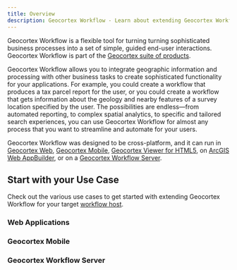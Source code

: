 ```yaml
---
title: Overview
description: Geocortex Workflow - Learn about extending Geocortex Workflow
---
```



Geocortex Workflow is a flexible tool for turning turning sophisticated business processes into a set of simple, guided end-user interactions. Geocortex Workflow is part of the [Geocortex suite of products](https://www.geocortex.com/products/).

Geocortex Workflow allows you to integrate geographic information and processing with other business tasks to create sophisticated functionality for your applications. For example, you could create a workflow that produces a tax parcel report for the user, or you could create a workflow that gets information about the geology and nearby features of a survey location specified by the user. The possibilities are endless—from automated reporting, to complex spatial analytics, to specific and tailored search experiences, you can use Geocortex Workflow for almost any process that you want to streamline and automate for your users.

Geocortex Workflow was designed to be cross-platform, and it can run in [Geocortex Web](https://www.geocortex.com/products/gxw/), [Geocortex Mobile](https://www.geocortex.com/products/gxm/), [Geocortex Viewer for HTML5](https://docs.geocortex.com/essentials/gvh/), on [ArcGIS Web AppBuilder](https://www.esri.com/en-us/arcgis/products/web-appbuilder/overview), or on a [Geocortex Workflow Server](https://docs.geocortex.com/workflow/latest/help/Default.htm#wf5/help/server-workflows.htm%3FTocPath%3DServer%2520Workflows%7C_____0).

<DesignerCallout />

## Start with your Use Case

Check out the various use cases to get started with extending Geocortex Workflow for your target [workflow host](concepts-key-concepts.mdx#geocortex-workflow-hosts).

### Web Applications

<UseCaseContainer>
    <UseCaseCard
        title="Implement a Custom Activity"
        description="Implement a custom activity for Web Applications"
        link="implement-custom-activity-web"
    />
    <UseCaseCard
        title="Implement a Custom Form Element"
        description="Implement a custom form for Web Applications"
        link="implement-custom-form-elements-web"
    />
</UseCaseContainer>

### Geocortex Mobile

<UseCaseContainer>
    <UseCaseCard
        title="Implement a Custom Activity"
        description="Implement a custom activity for Geocortex Mobile applications"
        link="implement-custom-activity-mobile"
    />
    <UseCaseCard
        title="Implement a Custom Form Element"
        description="Implement a custom form for Geocortex Mobile applications"
        link="implement-custom-form-elements-mobile"
    />
</UseCaseContainer>

### Geocortex Workflow Server

<UseCaseContainer>
    <UseCaseCard
        title="Implement a Custom Activity"
        description="Implement a custom activity for Geocortex Workflow Server"
        link="implement-custom-activity-server"
    />
    <UseCaseCard
        title="Reference a Third Party Library"
        description="Reference a third party library in custom Geocortex Workflow Server activities."
        link="reference-third-party-library-server"
    />
</UseCaseContainer>
